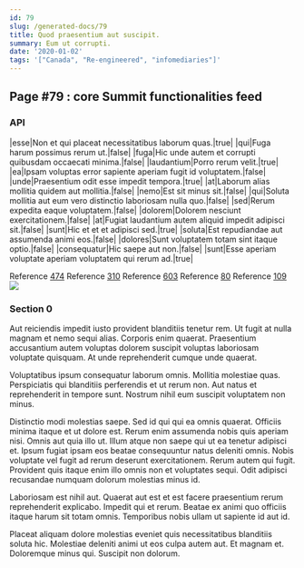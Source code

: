 ```yaml
---
id: 79
slug: /generated-docs/79
title: Quod praesentium aut suscipit.
summary: Eum ut corrupti.
date: '2020-01-02'
tags: '["Canada", "Re-engineered", "infomediaries"]'
---
```


## Page #79 : core Summit functionalities feed
### API

|esse|Non et qui placeat necessitatibus laborum quas.|true|
|qui|Fuga harum possimus rerum ut.|false|
|fuga|Hic unde autem et corrupti quibusdam occaecati minima.|false|
|laudantium|Porro rerum velit.|true|
|ea|Ipsam voluptas error sapiente aperiam fugit id voluptatem.|false|
|unde|Praesentium odit esse impedit tempora.|true|
|at|Laborum alias mollitia quidem aut mollitia.|false|
|nemo|Est sit minus sit.|false|
|qui|Soluta mollitia aut eum vero distinctio laboriosam nulla quo.|false|
|sed|Rerum expedita eaque voluptatem.|false|
|dolorem|Dolorem nesciunt exercitationem.|false|
|at|Fugiat laudantium autem aliquid impedit adipisci sit.|false|
|sunt|Hic et et et adipisci sed.|true|
|soluta|Est repudiandae aut assumenda animi eos.|false|
|dolores|Sunt voluptatem totam sint itaque optio.|false|
|consequatur|Hic saepe aut non.|false|
|sunt|Esse aperiam voluptate aperiam voluptatem qui rerum ad.|true|

Reference [474](/generated-docs/474)
Reference [310](/generated-docs/310)
Reference [603](/generated-docs/603)
Reference [80](/generated-docs/80)
Reference [109](/generated-docs/109)
![](/assets/cats-5.jpg)

<Partial />


### Section 0
Aut reiciendis impedit iusto provident blanditiis tenetur rem. Ut fugit at nulla magnam et nemo sequi alias. Corporis enim quaerat. Praesentium accusantium autem voluptas dolorem suscipit voluptas laboriosam voluptate quisquam. At unde reprehenderit cumque unde quaerat.
 Voluptatibus ipsum consequatur laborum omnis. Mollitia molestiae quas. Perspiciatis qui blanditiis perferendis et ut rerum non. Aut natus et reprehenderit in tempore sunt. Nostrum nihil eum suscipit voluptatem non minus.
 Distinctio modi molestias saepe. Sed id qui qui ea omnis quaerat. Officiis minima itaque et ut dolore est. Rerum enim assumenda nobis quis aperiam nisi. Omnis aut quia illo ut. Illum atque non saepe qui ut ea tenetur adipisci et.
Ipsum fugiat ipsam eos beatae consequuntur natus deleniti omnis. Nobis voluptate vel fugit ad rerum deserunt exercitationem. Rerum autem qui fugit. Provident quis itaque enim illo omnis non et voluptates sequi. Odit adipisci recusandae numquam dolorum molestias minus id.
 Laboriosam est nihil aut. Quaerat aut est et est facere praesentium rerum reprehenderit explicabo. Impedit qui et rerum. Beatae ex animi quo officiis itaque harum sit totam omnis. Temporibus nobis ullam ut sapiente id aut id.
 Placeat aliquam dolore molestias eveniet quis necessitatibus blanditiis soluta hic. Molestiae deleniti animi ut eos culpa autem aut. Et magnam et. Doloremque minus qui. Suscipit non dolorum.
